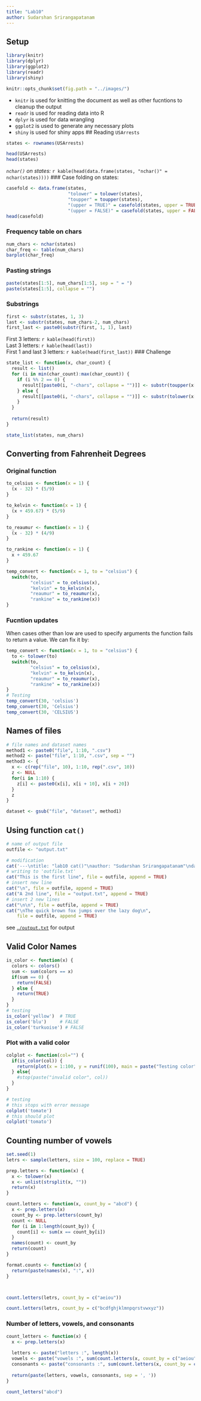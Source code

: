 ```yaml
---
title: "Lab10"
author: Sudarshan Srirangapatanam
---
```


## Setup

```r

library(knitr)
library(dplyr)
library(ggplot2)
library(readr)
library(shiny)

knitr::opts_chunk$set(fig.path = "../images/")
```

+ `knitr` is used for knitting the document as well as other fucntions to cleanup the output
+ `readr` is used for reading data into R
+ `dplyr` is used for data wrangling
+ `ggplot2` is used to generate any necessary plots
+ `shiny` is used for shiny apps
## Reading `USArrests`

```r
states <- rownames(USArrests)

head(USArrests)
head(states)
```

*`nchar()` on states:*
`r kable(head(data.frame(states, "nchar()" = nchar(states))))`
### Case folding on states:

```r
casefold <- data.frame(states,
                       "tolower" = tolower(states),
                       "toupper" = toupper(states),
                       "(upper = TRUE)" = casefold(states, upper = TRUE),
                       "(upper = FALSE)" = casefold(states, upper = FALSE))
head(casefold)
```

### Frequency table on chars

```r
num_chars <- nchar(states)
char_freq <- table(num_chars)
barplot(char_freq)
```

### Pasting strings

```r
paste(states[1:5], num_chars[1:5], sep = " = ")
paste(states[1:5], collapse = "")
```

### Substrings

```r
first <- substr(states, 1, 3)
last <- substr(states, num_chars-2, num_chars)
first_last <- paste0(substr(first, 1, 1), last)
```

First 3 letters: `r kable(head(first))`<br>
Last 3 letters: `r kable(head(last))`<br>
First 1 and last 3 letters: `r kable(head(first_last))`
### Challenge

```r
state_list <- function(x, char_count) {
  result <- list()
  for (i in min(char_count):max(char_count)) {
    if (i %% 2 == 0) {
      result[[paste0(i, "-chars", collapse = "")]] <- substr(toupper(x[char_count == i]), 1, i)
    } else {
      result[[paste0(i, "-chars", collapse = "")]] <- substr(tolower(x[char_count == i]), 1, i)
    }
  }
  
  return(result)
}

state_list(states, num_chars)
```

## Converting from Fahrenheit Degrees
### Original function

```r
to_celsius <- function(x = 1) {
  (x - 32) * (5/9)
}

to_kelvin <- function(x = 1) {
  (x + 459.67) * (5/9)
}

to_reaumur <- function(x = 1) {
  (x - 32) * (4/9)
}

to_rankine <- function(x = 1) {
  x + 459.67
}

temp_convert <- function(x = 1, to = "celsius") {
  switch(to,
         "celsius" = to_celsius(x),
         "kelvin" = to_kelvin(x),
         "reaumur" = to_reaumur(x),
         "rankine" = to_rankine(x))
}
```

### Fucntion updates
When cases other than low are used to specify arguments the function fails to return a value. We can fix it by:

```r
temp_convert <- function(x = 1, to = "celsius") {
  to <- tolower(to)
  switch(to,
         "celsius" = to_celsius(x),
         "kelvin" = to_kelvin(x),
         "reaumur" = to_reaumur(x),
         "rankine" = to_rankine(x))
}
# Testing
temp_convert(30, 'celsius')
temp_convert(30, 'Celsius')
temp_convert(30, 'CELSIUS')
```

## Names of files

```r
# file names and dataset names
method1 <- paste0("file", 1:10, ".csv")
method2 <- paste("file", 1:10, ".csv", sep = "")
method3 <- {
  x <- c(rep("file", 10), 1:10, rep(".csv", 10))
  z <- NULL
  for(i in 1:10) {
    z[i] <- paste0(x[i], x[i + 10], x[i + 20])
  }
  z
}

dataset <- gsub("file", "dataset", method1)
```

## Using function `cat()`

```r
# name of output file
outfile <- "output.txt"

# modification
cat('---\ntitle: "lab10 cat()"\nauthor: "Sudarshan Srirangapatanam"\ndate: "11/3/17"\noutput: html_document\n---\n\n', file = outfile)
# writing to 'outfile.txt'
cat("This is the first line", file = outfile, append = TRUE)
# insert new line
cat("\n", file = outfile, append = TRUE)
cat("A 2nd line", file = "output.txt", append = TRUE)
# insert 2 new lines
cat("\n\n", file = outfile, append = TRUE)
cat("\nThe quick brown fox jumps over the lazy dog\n",
    file = outfile, append = TRUE)
```

see [`./output.txt`](./output.txt) for output

## Valid Color Names

```r
is_color <- function(x) {
  colors <- colors()
  sum <- sum(colors == x)
  if(sum == 0) {
    return(FALSE)
  } else {
    return(TRUE)
  }
}
# testing
is_color('yellow')  # TRUE
is_color('blu')     # FALSE
is_color('turkuoise') # FALSE
```

### Plot with a valid color

```r
colplot <- function(col="") {
  if(is_color(col)) {
    return(plot(x = 1:100, y = runif(100), main = paste("Testing color", col)))
  } else{
    #stop(paste("invalid color", col))
  }
}

# testing
# this stops with error message
colplot('tomate')
# this should plot
colplot('tomato')
```

## Counting number of vowels

```r
set.seed(1)
letrs <- sample(letters, size = 100, replace = TRUE)

prep.letters <- function(x) {
  x <- tolower(x)
  x <- unlist(strsplit(x, ""))
  return(x)
}

count.letters <- function(x, count_by = "abcd") {
  x <- prep.letters(x)
  count_by <- prep.letters(count_by)
  count <- NULL
  for (i in 1:length(count_by)) {
    count[i] <- sum(x == count_by[i])
  }
  names(count) <- count_by
  return(count)
}

format.counts <- function(x) {
  return(paste(names(x), ":", x))
}



count.letters(letrs, count_by = c("aeiou"))

count.letters(letrs, count_by = c("bcdfghjklmnpqrstvwxyz"))
```

### Number of letters, vowels, and consonants

```r
count_letters <- function(x) {
  x <- prep.letters(x)
  
  letters <- paste("letters :", length(x))
  vowels <- paste("vowels :", sum(count.letters(x, count_by = c("aeiou"))))
  consonants <- paste("consonants :", sum(count.letters(x, count_by = c("bcdfghjklmnpqrstvwxyz"))))
  
  return(paste(letters, vowels, consonants, sep = ', '))
}

count_letters("abcd")
```

